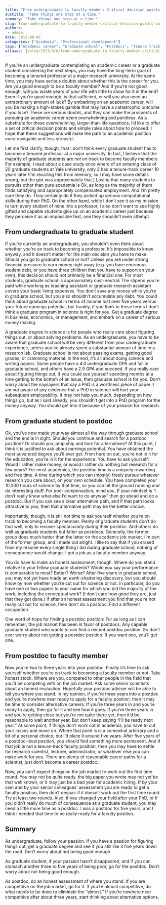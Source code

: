```yaml
---
title: "From undergraduate to faculty member: Critical decision points in the academic career"
subtitle: "Take things one step at a time."
summary: "Take things one step at a time."
slug: from-undergraduate-to-faculty-member-critical-decision-points-in-the-academic-career
authors:
 - admin
date: 2013-09-06
categories: ["Academia", "Professional development"]
tags: ["Academic career", "Graduate school", "Postdocs", "Tenure track", "Undergraduates"]
aliases: [/blog/2013/9/6/from-undergraduate-to-faculty-member-critical-decision-points-in-the-academic-career]
---
```

If you’re an undergraduate contemplating an academic career or a graduate student considering the next steps, you may have the long-term goal of becoming a tenured professor at a major research university. At the same time, you may have serious doubts about whether this is the career for you. Are you good enough to be a faculty member? And if you’re not good enough, will you waste years of your life with little to show for it in the end? Even if you’re good enough, is that sufficient, or will you also need an extraordinary amount of luck? By embarking on an academic career, will you be making a high-stakes gamble that may have a catastrophic outcome if you lose? These are serious doubts, and they can make the prospects of pursuing an academic career seem overwhelming and pointless. As a substitute for these overwhelming, larger-than-life questions, I’d like to offer a set of critical decision points and simple rules about how to proceed. I hope that these suggestions will make the path to an academic position more navigable and less stressful.

Let me first clarify, though, that I don’t think every graduate student has to become a tenured professor at a major university. In fact, I believe that the majority of graduate students are *not* on track to become faculty members. For example, I read about a case study once where of an entering class of 20 graduate students at Yale university, only 2 had a tenure-track career 10 years later (I’m recalling this from memory, so I may have some details wrong, but the gist was approximately that.) Losing that many students to pursuits other than pure academia is Ok, as long as the majority of them finds satisfying and appropriately compensated employment. And I’m pretty sure they do. They certainly do if they picked up serious computational skills during their PhD. On the other hand, while I don’t see it as my mission to turn every student of mine into a professor, I also don’t want to see highly gifted and capable students give up on an academic career just because they perceive it as an impossible feat, one they shouldn’t even attempt. 

## From undergraduate to graduate student

If you’re currently an undergraduate, you shouldn’t even think about whether you’re on track to becoming a professor. It’s impossible to know anyway, and it doesn’t matter for the main decision you have to make: Should you go to graduate school or not? Unless you are under strong financial pressure to earn money right away (e.g. you have enormous student debt, or you have three children that you have to support on your own), this decision should not primarily be a financial one. For most students, graduate school is approximately cost-neutral: The stipend you’re paid while working as teaching assistant or graduate research assistant covers your basic living expenses. You don’t save any money while you’re in graduate school, but you also shouldn’t accumulate any debt. You could think about graduate school in terms of income lost over five years versus your future earnings potential, but frankly, if you think in these terms I don’t think a graduate program in science is right for you. Get a graduate degree in business, economics, or management, and embark on a career of serious money making.

A graduate degree in science is for people who really care about figuring things out, or about solving problems. As an undergraduate, you have to be aware that graduate school will be very different from your undergraduate experience, unless you’ve already spent a substantial amount of time in a research lab. Graduate school is not about passing exams, getting good grades, or cramming material. In the end, it’s all about doing science and writing papers. Some people have a 4.0 undergraduate GPA and fail in graduate school, and others have a 2.9 GPA and succeed. If you really care about figuring things out, if you could see yourself spending months at a time getting to the bottom of an issue, then graduate school is for you. Don’t worry about the naysayers that say a PhD is a worthless piece of paper. I am not aware of any evidence that a PhD in science will *hurt* your subsequent employability. It may not help you much, depending on how things go, but as I said already, you shouldn’t get into a PhD program for the money anyway. You should get into it because of your passion for research. 

## From graduate student to postdoc

Ok, you’ve now made your way almost all the way through graduate school and the end is in sight. Should you continue and search for a postdoc position? Or should you jump ship and look for alternatives? At this point, I think it is justified to ask about earnings potential. You have obtained the most advanced degree you’ll ever get. From here on out, you’re not in it for the education, you’re in it for the experience. You have to ask yourself: Would I rather make money, or would I rather do nothing but research for a few years? For most academics, the postdoc time is a uniquely rewarding and free time. A time during which you can (mostly) freely pursue whatever research you care about, on your own schedule. You have completed your 10,000 hours of science by that time, so you can hit the ground running and do interesting stuff. For poor compensation, mind you. If your mindset is “I don’t really know what else I’d want to do anyway” then go ahead and do a postdoc. But if you can see a clear alternative path, and if that path looks attractive to you, then that alternative path may be the better choice.

Importantly, though, it is still not time to ask yourself whether you’re on track to becoming a faculty member. Plenty of graduate students don’t do that well, only to recover spectacularly during their postdoc. And others do well as graduate students but falter as postdocs. Generally, the former group does much better than the latter on the academic job market. I’m part of the former group, and I made out alright. I like to say that if you erased from my resume every single thing I did during graduate school, nothing of consequence would change. I got a job as a faculty member anyway.

You do have to make an honest assessment, though. Where do you stand relative to your fellow graduate students? Would you say your performance is comparable to most? Better? Worse? After five years in graduate school, you may not yet have made an earth-shattering discovery, but you should know by now whether you’re cut out for science or not. In particular, do you have one or two papers to your name for which you did the majority of the work, including the conceptual work? (I don’t care how good they are, just that they got done.) If after an honest assessment you find that you’re not really cut out for science, then don’t do a postdoc. Find a different occupation.

One word of hope for finding a postdoc position: For as long as I can remember, the job market has been in favor of postdocs. Any capable graduate student who wants to can find a decent postdoc position. So don’t ever worry about not getting a postdoc position. If you want one, you’ll get one.

## From postdoc to faculty member  

Now you’re two to three years into your postdoc. Finally it’s time to ask yourself whether you’re on track to becoming a faculty member or not. Take honest stock. Where are you, compared to other people in the field that you’d be competing with on the job market. Ask some senior scientists about an honest evaluation. Hopefully your postdoc adviser will be able to tell you where you stand. In my opinion, if you’re three years into a postdoc and you’re nowhere near ready to apply for a faculty position, then it may be time to consider alternative careers. If you’re three years in and you’re ready to apply, then go for it and see how it goes. If you’re three years in and you’re getting close but you’re not quite there yet, then it’d be reasonable to wait another year. But don’t keep saying “I’ll be ready next year.” At some point, if things don’t work out in academia, you have to cut your losses and move on. Where that point is is a somewhat arbitrary and a bit of a personal choice, but I’d place it around five years. After five years of a postdoc-level position, you should find something more permanent. And if that job is not a tenure-track faculty position, then you may have to settle for research scientist, lecturer, administrator, or whatever else you can make work for you. There are plenty of reasonable career paths for a scientist, just don’t become a career postdoc.

Now, you can’t expect things on the job market to work out the first time round. You may not be quite ready, the big paper you wrote may not yet be that well known, or it may just be a bad year for academic hiring. If by your own and by your senior colleagues’ assessment you are ready to get a faculty position, then don’t despair if it doesn’t work out the first time round. Try at least two rounds. Also, if you changed your field after your PhD, or if you didn’t really do much of consequence as a graduate student, you may need a little more time as a postdoc. I was a postdoc for five years, and I think I needed that time to be really ready for a faculty position.

## Summary

As undergraduate, follow your passion. If you have a passion for figuring things out, get a graduate degree and see if you still like it five years down the road. Don’t worry about not being good enough.

As graduate student, if your passion hasn’t disappeared, and if you can stomach another three to five years of being poor, go for the postdoc. Don’t worry about not being good enough.

As postdoc, do an honest assessment of where you stand. If you are competitive on the job market, go for it. If you’re almost competitive, do what needs to be done to eliminate the “almost.” If you’re nowhere near competitive after about three years, start thinking about alternative options.
